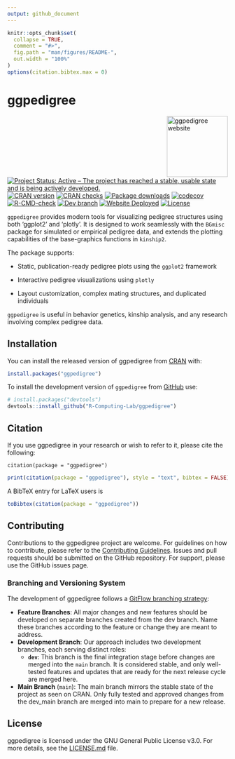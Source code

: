 ```yaml
---
output: github_document
---
```


<!-- README.md is generated from README.Rmd. Please edit that file -->

```r
knitr::opts_chunk$set(
  collapse = TRUE,
  comment = "#>",
  fig.path = "man/figures/README-",
  out.width = "100%"
)
options(citation.bibtex.max = 0)
```

# ggpedigree

<!-- badges: start -->
<a href="https://r-computing-lab.github.io/ggpedigree/"><img src="man/figures/hex.png" align="right" height="139" alt="ggpedigree website" /></a>
[![Project Status: Active – The project has reached a stable, usable state and is being actively developed.](https://www.repostatus.org/badges/latest/active.svg)](https://www.repostatus.org/#active)
[![CRAN version](https://www.r-pkg.org/badges/version/ggpedigree)](https://CRAN.R-project.org/package=ggpedigree)
[![CRAN checks](https://badges.cranchecks.info/worst/ggpedigree.svg)](https://cran.r-project.org/web/checks/check_results_ggpedigree.html)
[![Package downloads](https://cranlogs.r-pkg.org/badges/grand-total/ggpedigree)](https://cranlogs.r-pkg.org/badges/grand-total/ggpedigree)
[![codecov](https://codecov.io/gh/R-Computing-Lab/ggpedigree/branch/main/graph/badge.svg?token=xXWYDcD9CF)](https://app.codecov.io/gh/R-Computing-Lab/ggpedigree)</br>
[![R-CMD-check](https://github.com/R-Computing-Lab/ggpedigree/actions/workflows/R-CMD-check.yaml/badge.svg)](https://github.com/R-Computing-Lab/ggpedigree/actions/workflows/R-CMD-check.yaml)
[![Dev branch](https://github.com/R-Computing-Lab/ggpedigree/actions/workflows/R-CMD-devcheck.yaml/badge.svg)](https://github.com/R-Computing-Lab/ggpedigree/actions/workflows/R-CMD-devcheck.yaml)
[![Website Deployed](https://github.com/R-Computing-Lab/ggpedigree/actions/workflows/pkgdown.yaml/badge.svg)](https://github.com/R-Computing-Lab/ggpedigree/actions/workflows/pkgdown.yaml)
[![License](https://img.shields.io/badge/License-GPL_v3-blue.svg)](https://www.gnu.org/licenses/gpl-3.0.html)


<!-- badges: end -->

`ggpedigree` provides modern tools for visualizing pedigree structures using both 'ggplot2' and 'plotly'. It is designed to work seamlessly with the `BGmisc` package for simulated or empirical pedigree data, and extends the plotting capabilities of the base-graphics functions in `kinship2`.

The package supports:

- Static, publication-ready pedigree plots using the `ggplot2` framework

- Interactive pedigree visualizations using `plotly`

- Layout customization, complex mating structures, and duplicated individuals

`ggpedigree` is useful in behavior genetics, kinship analysis, and any research involving complex pedigree data.

## Installation

You can install the released version of ggpedigree from [CRAN](https://cran.r-project.org/) with:

```r
install.packages("ggpedigree")
```

To install the development version of `ggpedigree` from [GitHub](https://github.com/) use:

```r
# install.packages("devtools")
devtools::install_github("R-Computing-Lab/ggpedigree")
```

## Citation

If you use ggpedigree in your research or wish to refer to it, please cite the following:

```
citation(package = "ggpedigree")
```

```r
print(citation(package = "ggpedigree"), style = "text", bibtex = FALSE)
```

A BibTeX entry for LaTeX users is
```r
toBibtex(citation(package = "ggpedigree"))
```

## Contributing

Contributions to the ggpedigree project are welcome. For guidelines on how to contribute, please refer to the [Contributing Guidelines](https://github.com/R-Computing-Lab/ggpedigree/blob/main/CONTRIBUTING.md). Issues and pull requests should be submitted on the GitHub repository. For support, please use the GitHub issues page.


### Branching and Versioning System
The development of ggpedigree follows a [GitFlow branching strategy](https://tilburgsciencehub.com/topics/automation/version-control/advanced-git/git-branching-strategies/):

- **Feature Branches**: All major changes and new features should be developed on separate branches created from the dev branch. Name these branches according to the feature or change they are meant to address.
- **Development Branch**: Our approach includes two development branches, each serving distinct roles:
  - **`dev`**: This branch is the final integration stage before changes are merged into the `main` branch. It is considered stable, and only well-tested features and updates that are ready for the next release cycle are merged here.
- **Main Branch** (`main`): The main branch mirrors the stable state of the project as seen on CRAN. Only fully tested and approved changes from the dev_main branch are merged into main to prepare for a new release.


## License
ggpedigree is licensed under the GNU General Public License v3.0. For more details, see the [LICENSE.md](https://github.com/R-Computing-Lab/ggpedigree/blob/main/LICENSE.md) file.

